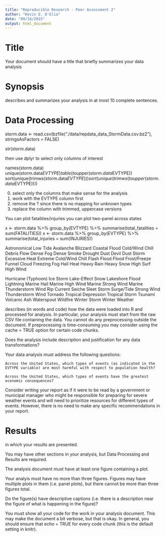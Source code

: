 ```yaml
---
title: "Reproducible Research - Peer Assessment 2"
author: "Kevin E. D'Elia"
date: "09/18/2015"
output: html_document
---
```


# Title
Your document should have a title that briefly summarizes your data analysis

# Synopsis
describes and summarizes your analysis in at most 10 complete sentences.

# Data Processing


storm.data <- read.csv(bzfile("./data/repdata_data_StormData.csv.bz2"), stringsAsFactors = FALSE)

str(storm.data)

then use dplyr to select only columns of interest


names(storm.data)
unique(storm.data$EVTYPE)
table(toupper(storm.data$EVTYPE))
sort(unique(trimws(storm.data$EVTYPE)))
sort(unique(trimws(toupper(storm.data$EVTYPE))))

0. select only the columns that make sense for the analysis
1. work with the EVTYPE column first
2. remove the ? since there is no mapping for unknown types
3. replace the column with trimmed, uppercase versions

You can plot fatalities/injuries
you can plot two-panel across states

x  <- storm.data %>% group_by(EVTYPE) %>% summarise(total_fatalities = sum(FATALITIES))
x  <- storm.data %>% group_by(EVTYPE) %>% summarise(total_injuries = sum(INJURIES))

Astronomical Low Tide
Avalanche
Blizzard
Coastal Flood
Cold/Wind Chill
Debris Flow
Dense Fog
Dense Smoke
Drought
Dust Devil
Dust Storm
Excessive Heat
Extreme Cold/Wind Chill
Flash Flood
Flood
Frost/Freeze
Funnel Cloud
Freezing Fog
Hail
Heat
Heavy Rain
Heavy Snow
High Surf
High Wind

Hurricane (Typhoon)
Ice Storm
Lake-Effect Snow
Lakeshore Flood
Lightning
Marine Hail
Marine High Wind
Marine Strong Wind
Marine Thunderstorm Wind
Rip Current
Seiche
Sleet
Storm Surge/Tide
Strong Wind
Thunderstorm Wind
Tornado
Tropical Depression
Tropical Storm
Tsunami
Volcanic Ash
Waterspout
Wildfire
Winter Storm
Winter Weather





describes (in words and code) how the data were loaded into R and processed for analysis. In particular, your analysis must start from the raw CSV file containing the data. You cannot do any preprocessing outside the document. If preprocessing is time-consuming you may consider using the cache = TRUE option for certain code chunks.

Does the analysis include description and justification for any data transformations? 

Your data analysis must address the following questions:

    Across the United States, which types of events (as indicated in the EVTYPE variable) are most harmful with respect to population health?

    Across the United States, which types of events have the greatest economic consequences?

Consider writing your report as if it were to be read by a government or municipal manager who might be responsible for preparing for severe weather events and will need to prioritize resources for different types of events. However, there is no need to make any specific recommendations in your report.

# Results
in which your results are presented.

You may have other sections in your analysis, but Data Processing and Results are required.

The analysis document must have at least one figure containing a plot.

Your analyis must have no more than three figures. Figures may have multiple plots in them (i.e. panel plots), but there cannot be more than three figures total.

Do the figure(s) have descriptive captions (i.e. there is a description near the figure of what is happening in the figure)?

You must show all your code for the work in your analysis document. This may make the document a bit verbose, but that is okay. In general, you should ensure that echo = TRUE for every code chunk (this is the default setting in knitr).